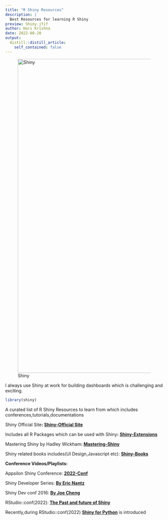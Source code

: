 ```yaml
---
title: "R Shiny Resources"
description: |
  Best Resources for learning R Shiny
preview: Shiny.jfif
author: Hari Krishna
date: 2022-08-20
output:
  distill::distill_article:
    self_contained: false
---
```


![Shiny](Shiny1.jfif){width="1000"}

I always use Shiny at work for building dashboards which is challenging and exciting.

```r
library(shiny)
```

A curated list of R Shiny Resources to learn from which includes conferences,tutorials,documentations

Shiny Official Site**: [Shiny-Official Site](https://shiny.rstudio.com/)**

Includes all R Packages which can be used with Shiny**:** [**Shiny-Extensions**](https://github.com/nanxstats/awesome-shiny-extensions)

Mastering Shiny by Hadley Wickham**: [Mastering-Shiny](https://mastering-shiny.org/)**

Shiny related books includes(UI Design,Javascript etc): [**Shiny-Books**](https://www.bigbookofr.com/shiny.html)

**Conference Videos/Playlists:**

Appsilon Shiny Conference: [**2022-Conf**](https://www.youtube.com/playlist?list=PLexAKolMzPcrYjGA1PULfm7-P12qjKmPb)

Shiny Developer Series: [**By Eric Nantz**](https://www.youtube.com/c/ShinyDeveloperSeries)

Shiny Dev conf 2016: [**By Joe Cheng**](https://www.rstudio.com/resources/shiny-dev-con-2016/)

RStudio::conf(2022): [**The Past and future of Shiny**](https://www.rstudio.com/conference/2022/keynotes/past-future-shiny/)

Recently,during RStudio::conf(2022) [**Shiny for Python**](https://shiny.rstudio.com/py/) is introduced

